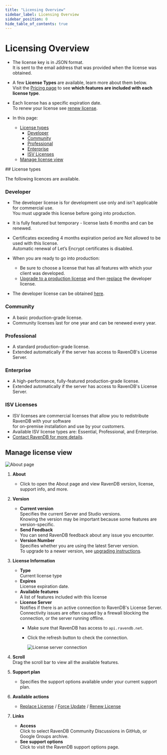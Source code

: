 ```yaml
---
title: "Licensing Overview"
sidebar_label: Licensing Overview
sidebar_position: 0
hide_table_of_contents: true
---
```



# Licensing Overview
<Admonition type="note" title="Note">

* The license key is in JSON format.  
  It is sent to the email address that was provided when the license was obtained.  

* A few **License Types** are available, learn more about them below.  
  <Admonition type="info" title="Info">
  Visit the [Pricing page](https://ravendb.net/buy) to see **which features are included with each license type**.
  </Admonition>

* Each license has a specific expiration date.  
  To renew your license see [renew license](../../start/licensing/renew-license).  

* In this page:
    * [License types](../../start/licensing/licensing-overview#license-types)
        * [Developer](../../start/licensing/licensing-overview#developer)
        * [Community](../../start/licensing/licensing-overview#community)
        * [Professional](../../start/licensing/licensing-overview#professional)
        * [Enterprise](../../start/licensing/licensing-overview#enterprise)
        * [ISV Licenses](../../start/licensing/licensing-overview#isv-licenses)
    * [Manage license view](../../start/licensing/licensing-overview#manage-license-view)

</Admonition>
## License types

The following licences are available.
### Developer

* The developer license is for development use only and isn't applicable for commercial use.  
  You must upgrade this license before going into production.   
* It is fully featured but temporary - license lasts 6 months and can be renewed.  
* Certificates exceeding 4 months expiration period are Not allowed to be used with this license.  
  Automatic renewal of Let’s Encrypt certificates is disabled.  
* When you are ready to go into production:  
  * Be sure to choose a license that has all features with which your client was developed.  
  * [Upgrade to a production license](https://ravendb.net/buy) and then [replace](../../start/licensing/replace-license) the developer license.  
  
* The developer license can be obtained [here](https://ravendb.net/buy#developer).
### Community

* A basic production-grade license.
* Community licenses last for one year and can be renewed every year.  
### Professional

* A standard production-grade license.  
* Extended automatically if the server has access to RavenDB's License Server.  
### Enterprise

* A high-performance, fully-featured production-grade license.  
* Extended automatically if the server has access to RavenDB's License Server.  
### ISV Licenses

* ISV licenses are commercial licenses that allow you to redistribute RavenDB with your software  
  for on-premise installation and use by your customers.  
* Available ISV license types are: Essential, Professional, and Enterprise.  
* [Contact RavenDB for more details](https://ravendb.net/contact).



## Manage license view

![About page](./assets/about-page.png)

1. **About**  
    * Click to open the About page and view RavenDB version, license, support info, and more.  

2. **Version**  
    * **Current version**  
      Specifies the current Server and Studio versions.  
      Knowing the version may be important because some features are version-specific.  
    * **Send Feedback**  
      You can send RavenDB feedback about any issue you encounter.  
    * **Version Number**  
      Specifies whether you are using the latest Server version.  
      To upgrade to a newer version, see [upgrading instructions](../../start/installation/upgrading-to-new-version).  

3. **License Information**  
    * **Type**  
      Current license type  
    * **Expires**  
      License expiration date.  
    * **Available features**  
      A list of features included with this license  
    * **License Server**  
      Notifies if there is an active connection to RavenDB's License Server.  
      Connectivity issues are often caused by a firewall 
      blocking the connection, or the server running offline.  
       * Make sure that RavenDB has access to `api.ravendb.net`.  
       * Click the refresh button to check the connection.  

            ![License server connection](./assets/license-server.png)

4. **Scroll**  
   Drag the scroll bar to view all the available features.  

5. **Support plan**  
    * Specifies the support options available under your current support plan.  

6. **Available actions**  
    * [Replace License](../../start/licensing/replace-license) / [Force Update](../../start/licensing/force-update) / [Renew License](../../start/licensing/renew-license)  

7. **Links**  
    * **Access**  
      Click to select RavenDB Community Discussions in GitHub, or Google Groups archive.  
    * **See support options**  
      Click to visit the RavenDB support options page.  



